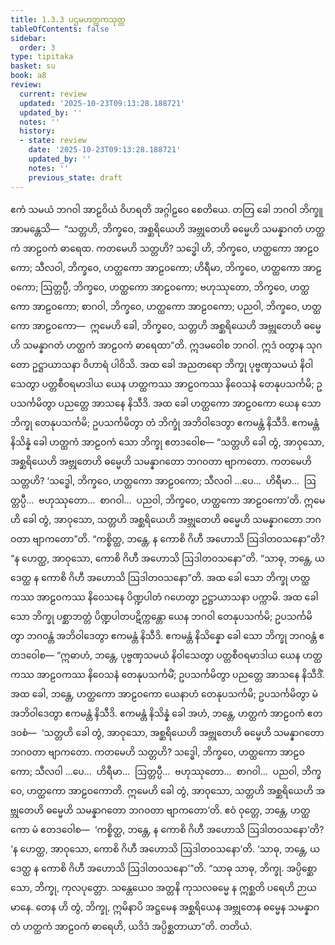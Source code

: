 ```yaml
---
title: 1.3.3 ပဌမဟတ္ထကသုတ္တ
tableOfContents: false
sidebar:
  order: 3
type: tipitaka
basket: su
book: a8
review:
  current: review
  updated: '2025-10-23T09:13:28.188721'
  updated_by: ''
  notes: ''
  history:
  - state: review
    date: '2025-10-23T09:13:28.188721'
    updated_by: ''
    notes: ''
    previous_state: draft
---
```



<ReviewStatus review={frontmatter.review} showDetails={true} />

<HypothesisAnnotation frontmatter={frontmatter} />

<DynamicBreadcrumb />

<Division number="23" book="a8" e="ch" v="17" p="53">

<Paragraph number="241" book="a8">
ဧကံ သမယံ ဘဂဝါ အာဠဝိယံ ဝိဟရတိ အဂ္ဂါဠဝေ စေတိယေ. တတြ ခေါ ဘဂဝါ ဘိက္ခူ အာမန္တေသိ—  “သတ္တဟိ, ဘိက္ခဝေ, အစ္ဆရိယေဟိ အဗ္ဘုတေဟိ ဓမ္မေဟိ သမန္နာဂတံ ဟတ္ထကံ အာဠဝကံ ဓာရေထ. ကတမေဟိ သတ္တဟိ? သဒ္ဓေါ ဟိ, ဘိက္ခဝေ, ဟတ္ထကော အာဠဝကော; သီလဝါ, ဘိက္ခဝေ, ဟတ္ထကော အာဠဝကော; ဟိရီမာ, ဘိက္ခဝေ, ဟတ္ထကော အာဠဝကော; ဩတ္တပ္ပီ, ဘိက္ခဝေ, ဟတ္ထကော အာဠဝကော; ဗဟုဿုတော, ဘိက္ခဝေ, ဟတ္ထကော အာဠဝကော; စာဂဝါ, ဘိက္ခဝေ, ဟတ္ထကော အာဠဝကော; ပညဝါ, ဘိက္ခဝေ, ဟတ္ထကော အာဠဝကော—  ဣမေဟိ ခေါ, ဘိက္ခဝေ, သတ္တဟိ အစ္ဆရိယေဟိ အဗ္ဘုတေဟိ ဓမ္မေဟိ သမန္နာဂတံ ဟတ္ထကံ အာဠဝကံ ဓာရေထာ”တိ. ဣဒမဝေါစ ဘဂဝါ. ဣဒံ ဝတွာန သုဂတော ဥဋ္ဌာယာသနာ ဝိဟာရံ ပါဝိသိ.
</Paragraph>

<Paragraph number="242" book="a8">
အထ ခေါ အညတရော ဘိက္ခု ပုဗ္ဗဏှသမယံ နိဝါသေတွာ ပတ္တစီဝရမာဒါယ ယေန ဟတ္ထကဿ အာဠဝကဿ နိဝေသနံ တေနုပသင်္ကမိ; ဥပသင်္ကမိတွာ ပညတ္တေ အာသနေ နိသီဒိ. အထ ခေါ ဟတ္ထကော အာဠဝကော ယေန သော ဘိက္ခု တေနုပသင်္ကမိ; ဥပသင်္ကမိတွာ တံ ဘိက္ခုံ အဘိဝါဒေတွာ ဧကမန္တံ နိသီဒိ. ဧကမန္တံ နိသိန္နံ ခေါ ဟတ္ထကံ အာဠဝကံ သော ဘိက္ခု ဧတဒဝေါစ—
</Paragraph>

<Paragraph number="243" book="a8">
“သတ္တဟိ ခေါ တွံ, အာဝုသော, အစ္ဆရိယေဟိ အဗ္ဘုတေဟိ ဓမ္မေဟိ သမန္နာဂတော ဘဂဝတာ ဗျာကတော. ကတမေဟိ သတ္တဟိ? ‘သဒ္ဓေါ, ဘိက္ခဝေ, ဟတ္ထကော အာဠဝကော; သီလဝါ …ပေ…  ဟိရီမာ…  ဩတ္တပ္ပီ…  ဗဟုဿုတော…  စာဂဝါ…  ပညဝါ, ဘိက္ခဝေ, ဟတ္ထကော အာဠဝကော’တိ. ဣမေဟိ ခေါ တွံ, အာဝုသော, သတ္တဟိ အစ္ဆရိယေဟိ အဗ္ဘုတေဟိ ဓမ္မေဟိ သမန္နာဂတော ဘဂဝတာ ဗျာကတော”တိ. “ကစ္စိတ္ထ, ဘန္တေ, န ကောစိ ဂိဟီ အဟောသိ ဩဒါတဝသနော”တိ? “န ဟေတ္ထ, အာဝုသော, ကောစိ ဂိဟီ အဟောသိ ဩဒါတဝသနော”တိ. “သာဓု, ဘန္တေ, ယဒေတ္ထ န ကောစိ ဂိဟီ အဟောသိ ဩဒါတဝသနော”တိ.
</Paragraph>

<Paragraph number="244" book="a8">
အထ ခေါ သော ဘိက္ခု ဟတ္ထကဿ အာဠဝကဿ နိဝေသနေ ပိဏ္ဍပါတံ ဂဟေတွာ ဥဋ္ဌာယာသနာ ပက္ကာမိ. အထ ခေါ သော ဘိက္ခု ပစ္ဆာဘတ္တံ ပိဏ္ဍပါတပဋိက္ကန္တော ယေန ဘဂဝါ တေနုပသင်္ကမိ; ဥပသင်္ကမိတွာ ဘဂဝန္တံ အဘိဝါဒေတွာ ဧကမန္တံ နိသီဒိ. ဧကမန္တံ နိသိန္နော ခေါ သော ဘိက္ခု ဘဂဝန္တံ ဧတဒဝေါစ—
</Paragraph>

<Paragraph number="245" book="a8">
“ဣဓာဟံ, ဘန္တေ, ပုဗ္ဗဏှသမယံ နိဝါသေတွာ ပတ္တစီဝရမာဒါယ ယေန ဟတ္ထကဿ အာဠဝကဿ နိဝေသနံ တေနုပသင်္ကမိံ; ဥပသင်္ကမိတွာ ပညတ္တေ အာသနေ နိသီဒိံ. အထ ခေါ, ဘန္တေ, ဟတ္ထကော အာဠဝကော ယေနာဟံ တေနုပသင်္ကမိ; ဥပသင်္ကမိတွာ မံ အဘိဝါဒေတွာ ဧကမန္တံ နိသီဒိ. ဧကမန္တံ နိသိန္နံ ခေါ အဟံ, ဘန္တေ, ဟတ္ထကံ အာဠဝကံ ဧတဒဝစံ—  ‘သတ္တဟိ ခေါ တွံ, အာဝုသော, အစ္ဆရိယေဟိ အဗ္ဘုတေဟိ ဓမ္မေဟိ သမန္နာဂတော ဘဂဝတာ ဗျာကတော. ကတမေဟိ သတ္တဟိ? သဒ္ဓေါ, ဘိက္ခဝေ, ဟတ္ထကော အာဠဝကော; သီလဝါ …ပေ…  ဟိရီမာ…  ဩတ္တပ္ပီ…  ဗဟုဿုတော…  စာဂဝါ…  ပညဝါ, ဘိက္ခဝေ, ဟတ္ထကော အာဠဝကောတိ. ဣမေဟိ ခေါ တွံ, အာဝုသော, သတ္တဟိ အစ္ဆရိယေဟိ အဗ္ဘုတေဟိ ဓမ္မေဟိ သမန္နာဂတော ဘဂဝတာ ဗျာကတော’တိ.
</Paragraph>

<Paragraph number="246" book="a8">
ဧဝံ ဝုတ္တေ, ဘန္တေ, ဟတ္ထကော မံ ဧတဒဝေါစ—  ‘ကစ္စိတ္ထ, ဘန္တေ, န ကောစိ ဂိဟီ အဟောသိ ဩဒါတဝသနော’တိ? ‘န ဟေတ္ထ, အာဝုသော, ကောစိ ဂိဟီ အဟောသိ ဩဒါတဝသနော’တိ. ‘သာဓု, ဘန္တေ, ယဒေတ္ထ န ကောစိ ဂိဟီ အဟောသိ ဩဒါတဝသနော’”တိ.
</Paragraph>

<Paragraph number="247" book="a8">
“သာဓု သာဓု, ဘိက္ခု. အပ္ပိစ္ဆော သော, ဘိက္ခု, ကုလပုတ္တော. သန္တေယေဝ အတ္တနိ ကုသလဓမ္မေ န ဣစ္ဆတိ ပရေဟိ ဉာယမာနေ. တေန ဟိ တွံ, ဘိက္ခု, ဣမိနာပိ အဋ္ဌမေန အစ္ဆရိယေန အဗ္ဘုတေန ဓမ္မေန သမန္နာဂတံ ဟတ္ထကံ အာဠဝကံ ဓာရေဟိ, ယဒိဒံ အပ္ပိစ္ဆတာယာ”တိ.

</Paragraph>
</Division>

<Paragraph number="248" type="center" book="a8">
တတိယံ.
</Paragraph>